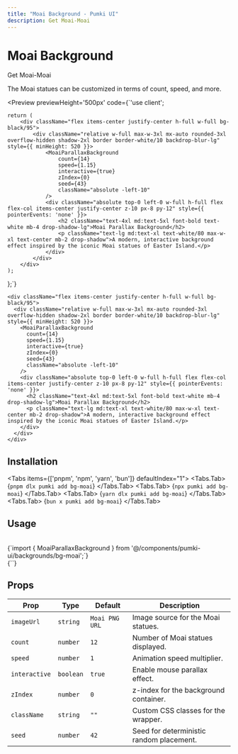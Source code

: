 ```yaml
---
title: "Moai Background - Pumki UI"
description: Get Moai-Moai
---
```



# Moai Background 

Get Moai-Moai

<Callout>The Moai statues can be customized in terms of count, speed, and more.</Callout>

<Preview 
  previewHeight='500px'
  code={`'use client';


    return (
        <div className="flex items-center justify-center h-full w-full bg-black/95">
            <div className="relative w-full max-w-3xl mx-auto rounded-3xl overflow-hidden shadow-2xl border border-white/10 backdrop-blur-lg" style={{ minHeight: 520 }}>
                <MoaiParallaxBackground
                    count={14}
                    speed={1.15}
                    interactive={true}
                    zIndex={0}
                    seed={43}
                    className="absolute -left-10"
                />
                <div className="absolute top-0 left-0 w-full h-full flex flex-col items-center justify-center z-10 px-8 py-12" style={{ pointerEvents: 'none' }}>
                    <h2 className="text-4xl md:text-5xl font-bold text-white mb-4 drop-shadow-lg">Moai Parallax Background</h2>
                    <p className="text-lg md:text-xl text-white/80 max-w-xl text-center mb-2 drop-shadow">A modern, interactive background effect inspired by the iconic Moai statues of Easter Island.</p>
                </div>
            </div>
        </div>
    );
};`}
>

    <div className="flex items-center justify-center h-full w-full bg-black/95">
      <div className="relative w-full max-w-3xl mx-auto rounded-3xl overflow-hidden shadow-2xl border border-white/10 backdrop-blur-lg" style={{ minHeight: 520 }}>
        <MoaiParallaxBackground
          count={14}
          speed={1.15}
          interactive={true}
          zIndex={0}
          seed={43}
          className="absolute -left-10"
        />
        <div className="absolute top-0 left-0 w-full h-full flex flex-col items-center justify-center z-10 px-8 py-12" style={{ pointerEvents: 'none' }}>
          <h2 className="text-4xl md:text-5xl font-bold text-white mb-4 drop-shadow-lg">Moai Parallax Background</h2>
          <p className="text-lg md:text-xl text-white/80 max-w-xl text-center mb-2 drop-shadow">A modern, interactive background effect inspired by the iconic Moai statues of Easter Island.</p>
        </div>
      </div>
    </div>
</Preview>

## Installation

<Tabs items={['pnpm', 'npm', 'yarn', 'bun']} defaultIndex="1">
  <Tabs.Tab>
    <CodeBlock language="bash">
      {`pnpm dlx pumki add bg-moai`}
    </CodeBlock>
  </Tabs.Tab>
  <Tabs.Tab>
    <CodeBlock language="bash">
      {`npx pumki add bg-moai`}
    </CodeBlock>
  </Tabs.Tab>
  <Tabs.Tab>
    <CodeBlock language="bash">
      {`yarn dlx pumki add bg-moai`}
    </CodeBlock>
  </Tabs.Tab>
  <Tabs.Tab>
    <CodeBlock language="bash">
      {`bun x pumki add bg-moai`}
    </CodeBlock>
  </Tabs.Tab>
</Tabs>

## Usage

<br/>

<CodeBlock language="typescript">
    {`import { MoaiParallaxBackground } from '@/components/pumki-ui/backgrounds/bg-moai';`}
</CodeBlock>

<br/>

<CodeBlock language="typescript">
    {`<MoaiParallaxBackground />`}
</CodeBlock>

## Props


<PumkiTableStyles />
<PumkiTable>
<table className="pumki-table">
  <thead>
    <tr>
      <th>Prop</th>
      <th>Type</th>
      <th>Default</th>
      <th>Description</th>
    </tr>
  </thead>
  <tbody>
    <tr><td><code>imageUrl</code></td><td><code>string</code></td><td><code>Moai PNG URL</code></td><td>Image source for the Moai statues.</td></tr>
    <tr><td><code>count</code></td><td><code>number</code></td><td><code>12</code></td><td>Number of Moai statues displayed.</td></tr>
    <tr><td><code>speed</code></td><td><code>number</code></td><td><code>1</code></td><td>Animation speed multiplier.</td></tr>
    <tr><td><code>interactive</code></td><td><code>boolean</code></td><td><code>true</code></td><td>Enable mouse parallax effect.</td></tr>
    <tr><td><code>zIndex</code></td><td><code>number</code></td><td><code>0</code></td><td>z-index for the background container.</td></tr>
    <tr><td><code>className</code></td><td><code>string</code></td><td><code>""</code></td><td>Custom CSS classes for the wrapper.</td></tr>
    <tr><td><code>seed</code></td><td><code>number</code></td><td><code>42</code></td><td>Seed for deterministic random placement.</td></tr>
  </tbody>
  </table>
</PumkiTable>